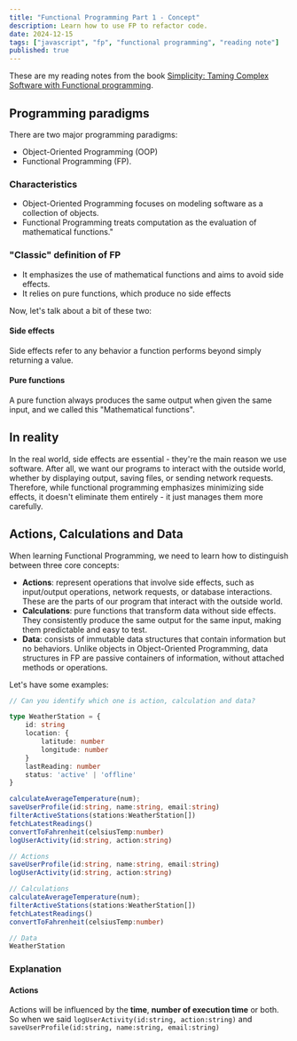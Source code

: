 ```yaml
---
title: "Functional Programming Part 1 - Concept"
description: Learn how to use FP to refactor code.
date: 2024-12-15
tags: ["javascript", "fp", "functional programming", "reading note"]
published: true
---
```


These are my reading notes from the book [Simplicity: Taming Complex Software with Functional programming](https://www.amazon.com/Grokking-Simplicity-software-functional-thinking/dp/1617296201).

## Programming paradigms

There are two major programming paradigms:

- Object-Oriented Programming (OOP)
- Functional Programming (FP).

### Characteristics

- Object-Oriented Programming focuses on modeling software as a collection of objects.
- Functional Programming treats computation as the evaluation of mathematical functions."

### "Classic" definition of FP

- It emphasizes the use of mathematical functions and aims to avoid side effects.
- It relies on pure functions, which produce no side effects

Now, let's talk about a bit of these two:

#### Side effects

Side effects refer to any behavior a function performs beyond simply returning a value.

#### Pure functions

A pure function always produces the same output when given the same input, and we called this "Mathematical functions".

## In reality

In the real world, side effects are essential - they're the main reason we use software. After all, we want our programs to interact with the outside world, whether by displaying output, saving files, or sending network requests. Therefore, while functional programming emphasizes minimizing side effects, it doesn't eliminate them entirely - it just manages them more carefully.

## Actions, Calculations and Data

When learning Functional Programming, we need to learn how to distinguish between three core concepts:

- **Actions**: represent operations that involve side effects, such as input/output operations, network requests, or database interactions. These are the parts of our program that interact with the outside world.
- **Calculations**: pure functions that transform data without side effects. They consistently produce the same output for the same input, making them predictable and easy to test.
- **Data**: consists of immutable data structures that contain information but no behaviors. Unlike objects in Object-Oriented Programming, data structures in FP are passive containers of information, without attached methods or operations.

Let's have some examples:

```ts
// Can you identify which one is action, calculation and data?

type WeatherStation = {
    id: string
    location: {
        latitude: number
        longitude: number
    }
    lastReading: number
    status: 'active' | 'offline'
}

calculateAverageTemperature(num);
saveUserProfile(id:string, name:string, email:string)
filterActiveStations(stations:WeatherStation[])
fetchLatestReadings()
convertToFahrenheit(celsiusTemp:number)
logUserActivity(id:string, action:string)
```

```ts
// Actions
saveUserProfile(id:string, name:string, email:string)
logUserActivity(id:string, action:string)

// Calculations
calculateAverageTemperature(num);
filterActiveStations(stations:WeatherStation[])
fetchLatestReadings()
convertToFahrenheit(celsiusTemp:number)

// Data
WeatherStation
```

### Explanation

#### Actions

Actions will be influenced by the **time**, **number of execution time** or both. So when we said `logUserActivity(id:string, action:string)` and `saveUserProfile(id:string, name:string, email:string)`
